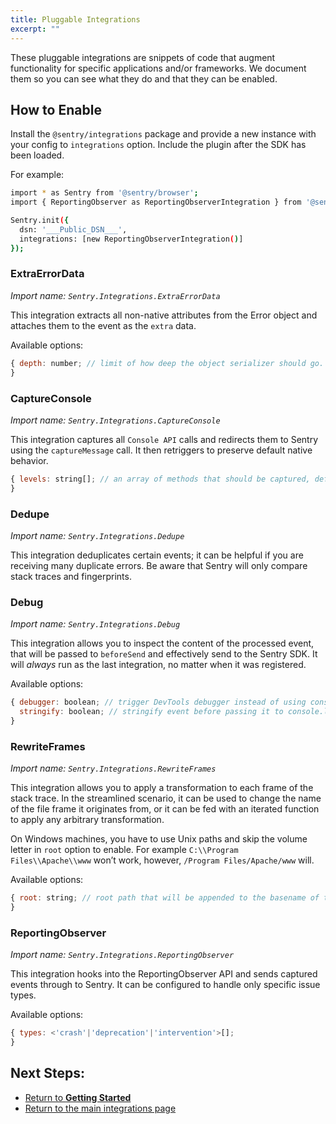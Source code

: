 ```yaml
---
title: Pluggable Integrations
excerpt: ""
---
```

These pluggable integrations are snippets of code that augment functionality for specific applications and/or frameworks. We document them so you can see what they do and that they can be enabled. 

## How to Enable

Install the `@sentry/integrations` package and provide a new instance with your config to `integrations` option. Include the plugin after the SDK has been loaded.

For example:

```bash
import * as Sentry from '@sentry/browser';
import { ReportingObserver as ReportingObserverIntegration } from '@sentry/integrations';

Sentry.init({
  dsn: '___Public_DSN___',
  integrations: [new ReportingObserverIntegration()]
});
```

### ExtraErrorData

*Import name: `Sentry.Integrations.ExtraErrorData`*

This integration extracts all non-native attributes from the Error object and attaches them to the event as the `extra` data.

Available options:

```JavaScript
{ depth: number; // limit of how deep the object serializer should go. Anything deeper than limit will be replaced with standard Node.js REPL notation of [Object], [Array], [Function] or primitive value. Defaults to 3.
}
```

### CaptureConsole

*Import name: `Sentry.Integrations.CaptureConsole`*

This integration captures all `Console API` calls and redirects them to Sentry using the `captureMessage` call. It then retriggers to preserve default native behavior.

```JavaScript
{ levels: string[]; // an array of methods that should be captured, defaults to ['log', 'info', 'warn', 'error', 'debug', 'assert']
}
```

### Dedupe

*Import name: `Sentry.Integrations.Dedupe`*

This integration deduplicates certain events; it can be helpful if you are receiving many duplicate errors. Be aware that Sentry will only compare stack traces and fingerprints.

### Debug

*Import name: `Sentry.Integrations.Debug`*

This integration allows you to inspect the content of the processed event, that will be passed to `beforeSend` and effectively send to the Sentry SDK. It will *always* run as the last integration, no matter when it was registered.

Available options:

```JavaScript
{ debugger: boolean; // trigger DevTools debugger instead of using console.log 
  stringify: boolean; // stringify event before passing it to console.log
}
```

### RewriteFrames

*Import name: `Sentry.Integrations.RewriteFrames`*

This integration allows you to apply a transformation to each frame of the stack trace. In the streamlined scenario, it can be used to change the name of the file frame it originates from, or it can be fed with an iterated function to apply any arbitrary transformation.

On Windows machines, you have to use Unix paths and skip the volume letter in `root` option to enable. For example `C:\\Program Files\\Apache\\www` won’t work, however, `/Program Files/Apache/www` will.

Available options:

```JavaScript
{ root: string; // root path that will be appended to the basename of the current frame's url iteratee: (frame) => frame); // function that takes the frame, applies any transformation on it and returns it back
}
```

### ReportingObserver

*Import name: `Sentry.Integrations.ReportingObserver`*

This integration hooks into the ReportingObserver API and sends captured events through to Sentry. It can be configured to handle only specific issue types.

Available options:

```JavaScript
{ types: <'crash'|'deprecation'|'intervention'>[];
}
```

## Next Steps:

 - [Return to **Getting Started**](/sdks/javascript/)
 - [Return to the main integrations page](intro)
